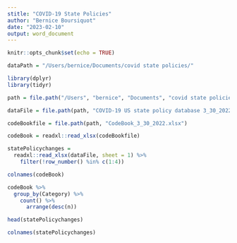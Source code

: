 ```yaml
---
stitle: "COVID-19 State Policies"
author: "Bernice Boursiquot"
date: "2023-02-10"
output: word_document
---
```


```r
knitr::opts_chunk$set(echo = TRUE)

dataPath = "/Users/bernice/Documents/covid state policies/"

library(dplyr)
library(tidyr)

```

```r

path = file.path("/Users", "bernice", "Documents", "covid state policies","data")

```

```r

dataFile = file.path(path, "COVID-19 US state policy database 3_30_2022.xlsx")

codeBookfile = file.path(path, "CodeBook_3_30_2022.xlsx")

codeBook = readxl::read_xlsx(codeBookfile)

statePolicychanges = 
  readxl::read_xlsx(dataFile, sheet = 1) %>%
    filter(!row_number() %in% c(1:4))


```

```r

colnames(codeBook)

codeBook %>% 
  group_by(Category) %>%
    count() %>%
      arrange(desc(n))

```

```r

head(statePolicychanges)

colnames(statePolicychanges)

```
